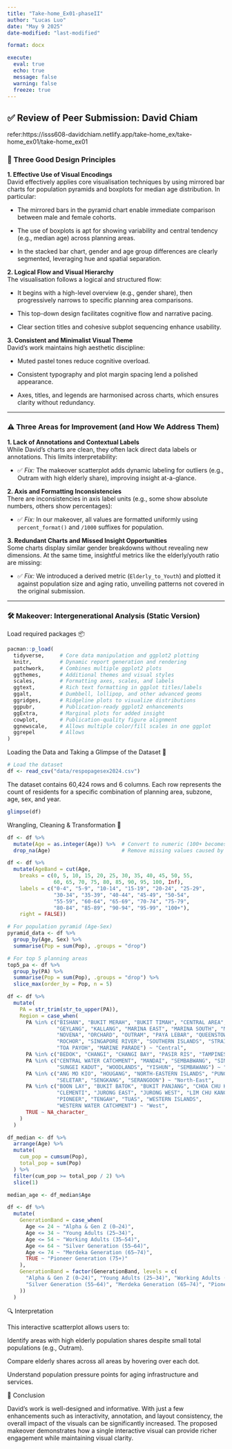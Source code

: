 ```yaml
---
title: "Take-home_Ex01-phaseII"
author: "Lucas Luo"
date: "May 9 2025"
date-modified: "last-modified"

format: docx

execute: 
  eval: true
  echo: true
  message: false
  warning: false
  freeze: true
---
```


## ✅ Review of Peer Submission: David Chiam

refer:https://isss608-davidchiam.netlify.app/take-home_ex/take-home_ex01/take-home_ex01

### 🌟 Three Good Design Principles

**1. Effective Use of Visual Encodings**\
David effectively applies core visualisation techniques by using mirrored bar charts for population pyramids and boxplots for median age distribution. In particular:

-   The mirrored bars in the pyramid chart enable immediate comparison between male and female cohorts.

-   The use of boxplots is apt for showing variability and central tendency (e.g., median age) across planning areas.

-   In the stacked bar chart, gender and age group differences are clearly segmented, leveraging hue and spatial separation.

**2. Logical Flow and Visual Hierarchy**\
The visualisation follows a logical and structured flow:

-   It begins with a high-level overview (e.g., gender share), then progressively narrows to specific planning area comparisons.

-   This top-down design facilitates cognitive flow and narrative pacing.

-   Clear section titles and cohesive subplot sequencing enhance usability.

**3. Consistent and Minimalist Visual Theme**\
David’s work maintains high aesthetic discipline:

-   Muted pastel tones reduce cognitive overload.

-   Consistent typography and plot margin spacing lend a polished appearance.

-   Axes, titles, and legends are harmonised across charts, which ensures clarity without redundancy.

------------------------------------------------------------------------

### ⚠️ Three Areas for Improvement (and How We Address Them)

**1. Lack of Annotations and Contextual Labels**\
While David’s charts are clean, they often lack direct data labels or annotations. This limits interpretability:

-   ✅ *Fix:* The makeover scatterplot adds dynamic labeling for outliers (e.g., Outram with high elderly share), improving insight at-a-glance.

**2. Axis and Formatting Inconsistencies**\
There are inconsistencies in axis label units (e.g., some show absolute numbers, others show percentages):

-   ✅ *Fix:* In our makeover, all values are formatted uniformly using `percent_format()` and `/1000` suffixes for population.

**3. Redundant Charts and Missed Insight Opportunities**\
Some charts display similar gender breakdowns without revealing new dimensions. At the same time, insightful metrics like the elderly/youth ratio are missing:

-   ✅ *Fix:* We introduced a derived metric (`Elderly_to_Youth`) and plotted it against population size and aging ratio, unveiling patterns not covered in the original submission.

------------------------------------------------------------------------

### 🛠️ Makeover: Intergenerational Analysis (Static Version)

Load required packages 📦

```r
pacman::p_load(
  tidyverse,     # Core data manipulation and ggplot2 plotting
  knitr,         # Dynamic report generation and rendering
  patchwork,     # Combines multiple ggplot2 plots
  ggthemes,      # Additional themes and visual styles
  scales,        # Formatting axes, scales, and labels
  ggtext,        # Rich text formatting in ggplot titles/labels
  ggalt,         # Dumbbell, lollipop, and other advanced geoms
  ggridges,      # Ridgeline plots to visualize distributions
  ggpubr,        # Publication-ready ggplot2 enhancements
  ggExtra,       # Marginal plots for added insight
  cowplot,       # Publication-quality figure alignment
  ggnewscale,    # Allows multiple color/fill scales in one ggplot
  ggrepel        # Allows
)
```

Loading the Data and Taking a Glimpse of the Dataset 📂

```r
# Load the dataset
df <- read_csv("data/respopagesex2024.csv")
```

The dataset contains 60,424 rows and 6 columns. Each row represents the count of residents for a specific combination of planning area, subzone, age, sex, and year.

```r
glimpse(df)
```

Wrangling, Cleaning & Transformation 🧹

```R
df <- df %>%
  mutate(Age = as.integer(Age)) %>%  # Convert to numeric (100+ becomes NA)
  drop_na(Age)                       # Remove missing values caused by conversion

df <- df %>%
  mutate(AgeBand = cut(Age,
    breaks = c(0, 5, 10, 15, 20, 25, 30, 35, 40, 45, 50, 55,
               60, 65, 70, 75, 80, 85, 90, 95, 100, Inf),
    labels = c("0-4", "5-9", "10-14", "15-19", "20-24", "25-29",
               "30-34", "35-39", "40-44", "45-49", "50-54",
               "55-59", "60-64", "65-69", "70-74", "75-79",
               "80-84", "85-89", "90-94", "95-99", "100+"),
    right = FALSE))

# For population pyramid (Age-Sex)
pyramid_data <- df %>%
  group_by(Age, Sex) %>%
  summarise(Pop = sum(Pop), .groups = "drop")

# For top 5 planning areas
top5_pa <- df %>%
  group_by(PA) %>%
  summarise(Pop = sum(Pop), .groups = "drop") %>%
  slice_max(order_by = Pop, n = 5)

df <- df %>%
  mutate(
    PA = str_trim(str_to_upper(PA)),
    Region = case_when(
      PA %in% c("BISHAN", "BUKIT MERAH", "BUKIT TIMAH", "CENTRAL AREA", "DOWNTOWN CORE",
                "GEYLANG", "KALLANG", "MARINA EAST", "MARINA SOUTH", "MUSEUM", "NEWTON",
                "NOVENA", "ORCHARD", "OUTRAM", "PAYA LEBAR", "QUEENSTOWN", "RIVER VALLEY",
                "ROCHOR", "SINGAPORE RIVER", "SOUTHERN ISLANDS", "STRAITS VIEW", "TANGLIN",
                "TOA PAYOH", "MARINE PARADE") ~ "Central",
      PA %in% c("BEDOK", "CHANGI", "CHANGI BAY", "PASIR RIS", "TAMPINES") ~ "East",
      PA %in% c("CENTRAL WATER CATCHMENT", "MANDAI", "SEMBABWANG", "SIMPANG",
                "SUNGEI KADUT", "WOODLANDS", "YISHUN", "SEMBAWANG") ~ "North",
      PA %in% c("ANG MO KIO", "HOUGANG", "NORTH-EASTERN ISLANDS", "PUNGGOL",
                "SELETAR", "SENGKANG", "SERANGOON") ~ "North-East",
      PA %in% c("BOON LAY", "BUKIT BATOK", "BUKIT PANJANG", "CHOA CHU KANG",
                "CLEMENTI", "JURONG EAST", "JURONG WEST", "LIM CHU KANG",
                "PIONEER", "TENGAH", "TUAS", "WESTERN ISLANDS",
                "WESTERN WATER CATCHMENT") ~ "West",
      TRUE ~ NA_character_
    )
  )

df_median <- df %>%
  arrange(Age) %>%
  mutate(
    cum_pop = cumsum(Pop),
    total_pop = sum(Pop)
  ) %>%
  filter(cum_pop >= total_pop / 2) %>%
  slice(1)

median_age <- df_median$Age

df <- df %>%
  mutate(
    GenerationBand = case_when(
      Age <= 24 ~ "Alpha & Gen Z (0–24)",
      Age <= 34 ~ "Young Adults (25–34)",
      Age <= 54 ~ "Working Adults (35–54)",
      Age <= 64 ~ "Silver Generation (55–64)",
      Age <= 74 ~ "Merdeka Generation (65–74)",
      TRUE ~ "Pioneer Generation (75+)"
    ),
    GenerationBand = factor(GenerationBand, levels = c(
      "Alpha & Gen Z (0–24)", "Young Adults (25–34)", "Working Adults (35–54)",
      "Silver Generation (55–64)", "Merdeka Generation (65–74)", "Pioneer Generation (75+)"
    ))
  )
```

🔍 Interpretation

This interactive scatterplot allows users to:

Identify areas with high elderly population shares despite small total populations (e.g., Outram).

Compare elderly shares across all areas by hovering over each dot.

Understand population pressure points for aging infrastructure and services.

📌 Conclusion

David's work is well-designed and informative. With just a few enhancements such as interactivity, annotation, and layout consistency, the overall impact of the visuals can be significantly increased. The proposed makeover demonstrates how a single interactive visual can provide richer engagement while maintaining visual clarity.

